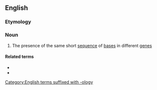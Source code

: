 ==English==

===Etymology===
{{prefix|en|micro|homology}}

===Noun===
{{en-noun|~}}

# {{lb|en|genetics}} The presence of the same short [[sequence]] of [[base]]s in different [[gene]]s

====Related terms====
* {{l|en|homology}}
* {{l|en|microhomologous}}

[[Category:English terms suffixed with -ology]]